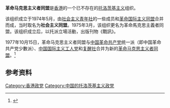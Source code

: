{{for|1977年成立的革命马克思主义者同盟|革命马克思主义者同盟}}
'''革命马克思主义者同盟'''是[[香港|香港]]的一个已不存在的[[托洛茨基主义|托洛茨基主义]]组织。

该组织成立于1974年5月，由[[社会主义青年社|社会主义青年社]]的一些成员和[[革命国际主义同盟|革命国际主义同盟]]合并而成，当时取名为'''社会主义同盟'''。1975年3月，该组织更名为革命馬克思主義者同盟。该组织成立后，以托派立場活動，出版刊物《戰訊》。

1977年10月15日，革命马克思主义者同盟与[[中国革命共产党|中国革命共产党]]统一派（即中国革命共产党少數派）、[[中国国际主义工人党|中国国际主义工人党]]和[[复醒社|复醒社]]合并为新的[[革命马克思主义者同盟|革命马克思主义者同盟]]。<ref>{{Cite web |url = http://marxists.anu.edu.au/chinese/liupingmei/2005book/marxist.org-chinese-LauPingMui-2005book.htm |title = 中国托派党史 |author = [[刘平梅|刘平梅]] |publisher = [[马克思主义文库|中文马克思主义文库]] |accessdate = 2016-02-14 |archive-date = 2016-02-16 |archive-url = https://web.archive.org/web/20160216083217/http://marxists.anu.edu.au/chinese/liupingmei/2005book/marxist.org-chinese-LauPingMui-2005book.htm |dead-url = yes }}</ref>

==参考资料==
{{reflist}}

{{香港政党}}

[[Category:香港政党|Category:香港政党]]
[[Category:中国的托洛茨基主义政党|Category:中国的托洛茨基主义政党]]